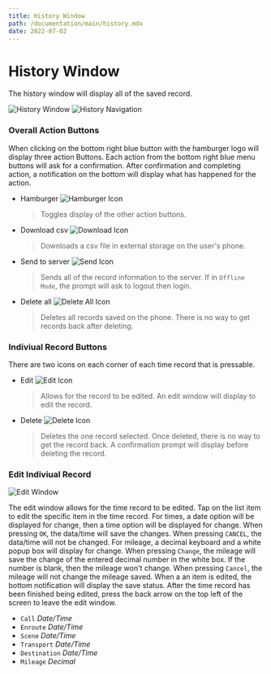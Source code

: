 ```yaml
---
title: History Window
path: /documentation/main/history.mdx
date: 2022-07-02
---
```


# History Window

The history window will display all of the saved record.

![History Window](../../../images/doc/screen/history_screen.jpg)
![History Navigation](../../../images/doc/nav/history_nav.jpg)

### Overall Action Buttons

When clicking on the bottom right blue button with the hamburger logo will display three action Buttons.
Each action from the bottom right blue menu buttons will ask for a confirmation.
After confirmation and completing action, a notification on the bottom will display what has happened for the action.

- Hamburger
  ![Hamburger Icon](../../../images/doc/icon/hamburger.png)

  > Toggles display of the other action buttons.

- Download csv
  ![Download Icon](../../../images/doc/icon/download.png)

  > Downloads a csv file in external storage on the user's phone.

- Send to server
  ![Send Icon](../../../images/doc/icon/send.png)

  > Sends all of the record information to the server. If in `Offline Mode`, the prompt will ask to logout then login.

- Delete all
  ![Delete All Icon](../../../images/doc/icon/deleteAll.png)

  > Deletes all records saved on the phone. There is no way to get records back after deleting.

### Indiviual Record Buttons

There are two icons on each corner of each time record that is pressable.

- Edit
  ![Edit Icon](../../../images/doc/icon/edit.png)

  > Allows for the record to be edited. An edit window will display to edit the record.

- Delete
  ![Delete Icon](../../../images/doc/icon/delete.png)
  > Deletes the one record selected. Once deleted, there is no way to get the record back.
  > A confirmation prompt will display before deleting the record.

### Edit Indiviual Record

![Edit Window](../../../images/doc/screen/history_edit_screen.jpg)

The edit window allows for the time record to be edited.
Tap on the list item to edit the specific item in the time record.
For times, a date option will be displayed for change, then a time option will be displayed for change.
When pressing `OK`, the data/time will save the changes. When pressing `CANCEL`, the data/time will not be changed.
For mileage, a decimal keyboard and a white popup box will display for change.
When pressing `Change`, the mileage will save the change of the entered decimal number in the white box.
If the number is blank, then the mileage won't change.
When pressing `Cancel`, the mileage will not change the mileage saved.
When a an item is edited, the bottom notification will display the save status.
After the time record has been finished being edited, press the back arrow on the top left of the screen to leave the edit window.

- `Call` _Date/Time_
- `Enroute` _Date/Time_
- `Scene` _Date/Time_
- `Transport` _Date/Time_
- `Destination` _Date/Time_
- `Mileage` _Decimal_
